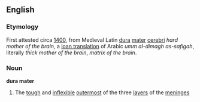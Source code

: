 ==English==

===Etymology===
First attested circa [[w:1400|1400]], from Medieval Latin [[dura]] [[mater]] [[cerebri]] ''hard mother of the brain'',  a [[loan translation]] of Arabic ''umm al-dimagh as-safigah'', literally ''thick mother of the brain'', ''matrix of the brain''.

===Noun===
'''dura mater''' {{wikipedia}}
#The [[tough]] and [[inflexible]] [[outermost]] of the three [[layer]]s of the [[meninges]]